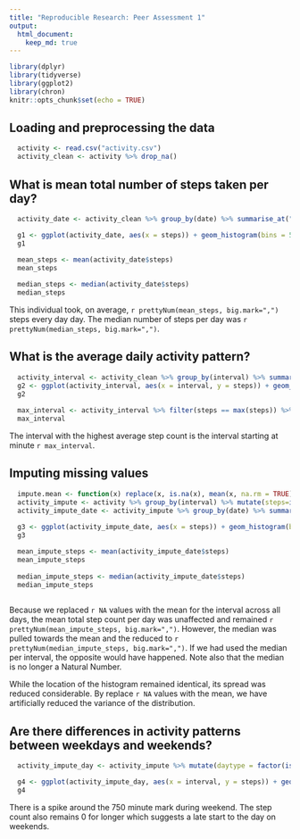 ```yaml
---
title: "Reproducible Research: Peer Assessment 1"
output: 
  html_document:
    keep_md: true
---
```


```r
library(dplyr)
library(tidyverse)
library(ggplot2)
library(chron)
knitr::opts_chunk$set(echo = TRUE)
```

## Loading and preprocessing the data

```r
  activity <- read.csv("activity.csv")
  activity_clean <- activity %>% drop_na()
```

## What is mean total number of steps taken per day?

```r
  activity_date <- activity_clean %>% group_by(date) %>% summarise_at("steps", sum)

  g1 <- ggplot(activity_date, aes(x = steps)) + geom_histogram(bins = 5)
  g1

  mean_steps <- mean(activity_date$steps)
  mean_steps
  
  median_steps <- median(activity_date$steps)
  median_steps
```

This individual took, on average, `r prettyNum(mean_steps, big.mark=",")` steps every day day. The median number of steps per day was `r prettyNum(median_steps, big.mark=",")`.

## What is the average daily activity pattern?

```r
  activity_interval <- activity_clean %>% group_by(interval) %>% summarise_at("steps", mean)
  g2 <- ggplot(activity_interval, aes(x = interval, y = steps)) + geom_line()
  g2
  
  max_interval <- activity_interval %>% filter(steps == max(steps)) %>% pull(interval)
  max_interval
```
The interval with the highest average step count is the interval starting at minute `r max_interval`.

## Imputing missing values
```r
  impute.mean <- function(x) replace(x, is.na(x), mean(x, na.rm = TRUE))
  activity_impute <- activity %>% group_by(interval) %>% mutate(steps=impute.mean(steps)) %>% ungroup()
  activity_impute_date <- activity_impute %>% group_by(date) %>% summarise_at("steps", sum)
  
  g3 <- ggplot(activity_impute_date, aes(x = steps)) + geom_histogram(bins = 5)
  g3

  mean_impute_steps <- mean(activity_impute_date$steps)
  mean_impute_steps
  
  median_impute_steps <- median(activity_impute_date$steps)
  median_impute_steps
  
```
Because we replaced `r NA` values with the mean for the interval across all days, the mean total step count per day was unaffected and remained `r prettyNum(mean_impute_steps, big.mark=",")`. However, the median was pulled towards the mean and the reduced to `r prettyNum(median_impute_steps, big.mark=",")`. If we had used the median per interval, the opposite would have happened. Note also that the median is no longer a Natural Number.

While the location of the histogram remained identical, its spread was reduced considerable. By replace `r NA` values with the mean, we have artificially reduced the variance of the distribution.

## Are there differences in activity patterns between weekdays and weekends?

```r
  activity_impute_day <- activity_impute %>% mutate(daytype = factor(is.weekend(date), levels=c(TRUE, FALSE), labels=c("weekday", "weekend"))) %>% group_by(interval, daytype) %>% summarise_at("steps", mean)

  g4 <- ggplot(activity_impute_day, aes(x = interval, y = steps)) + geom_line() + facet_grid(rows = vars(daytype))
  g4
```

There is a spike around the 750 minute mark during weekend. The step count also remains 0 for longer which suggests a late start to the day on weekends.
